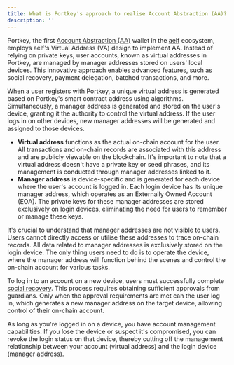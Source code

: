 ```yaml
---
title: What is Portkey's approach to realise Account Abstraction (AA)?
description: ''
---
```


Portkey, the first <u>Account Abstraction (AA)</u> wallet in the <u>aelf</u> ecosystem, employs aelf's Virtual Address (VA) design to implement AA. Instead of relying on private keys, user accounts, known as virtual addresses in Portkey, are managed by manager addresses stored on users' local devices. This innovative approach enables advanced features, such as social recovery, payment delegation, batched transactions, and more.

When a user registers with Portkey, a unique virtual address is generated based on Portkey's smart contract address using algorithms. Simultaneously, a manager address is generated and stored on the user's device, granting it the authority to control the virtual address. If the user logs in on other devices, new manager addresses will be generated and assigned to those devices.

* **Virtual address** functions as the actual on-chain account for the user. All transactions and on-chain records are associated with this address and are publicly viewable on the blockchain. It's important to note that a virtual address doesn't have a private key or seed phrases, and its management is conducted through manager addresses linked to it.
* **Manager address** is device-specific and is generated for each device where the user's account is logged in. Each login device has its unique manager address, which operates as an Externally Owned Account (EOA). The private keys for these manager addresses are stored exclusively on login devices, eliminating the need for users to remember or manage these keys.

It's crucial to understand that manager addresses are not visible to users. Users cannot directly access or utilise these addresses to trace on-chain records. All data related to manager addresses is exclusively stored on the login device. The only thing users need to do is to operate the device, where the manager address will function behind the scenes and control the on-chain account for various tasks.

To log in to an account on a new device, users must successfully complete <u>social recovery</u>. This process requires obtaining sufficient approvals from guardians. Only when the approval requirements are met can the user log in, which generates a new manager address on the target device, allowing control of their on-chain account.

As long as you're logged in on a device, you have account management capabilities. If you lose the device or suspect it's compromised, you can revoke the login status on that device, thereby cutting off the management relationship between your account (virtual address) and the login device (manager address).
